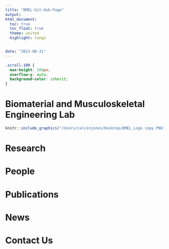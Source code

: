 ```yaml
---
title: "BMEL-Git-Hub-Page"
output: 
html_document:
  toc: true
  toc_float: true
  theme: united
  highlight: tango


date: "2023-08-31"
---
```


```css
.scroll-100 {
  max-height: 300px;
  overflow-y: auto;
  background-color: inherit;
}

```

# Biomaterial and Musculoskeletal Engineering Lab

```r

knitr::include_graphics("/Users/calvinjones/Desktop/BMEL_Logo copy.PNG")

```

# Research 
# People 
# Publications
# News 
# Contact Us
